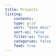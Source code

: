 ```yaml
---
title: Projects
listing:
    contents: .
    type: grid
    sort: "date desc"
    sort-ui: false
    filter-ui: false
    categories: false
    feed: true
---
```

